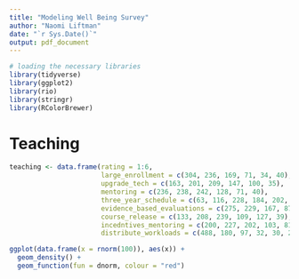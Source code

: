 ```yaml
---
title: "Modeling Well Being Survey"
author: "Naomi Liftman"
date: "`r Sys.Date()`"
output: pdf_document
---
```


```r
# loading the necessary libraries
library(tidyverse)
library(ggplot2)
library(rio)
library(stringr)
library(RColorBrewer)
```

# Teaching

```r
teaching <- data.frame(rating = 1:6,
                       large_enrollment = c(304, 236, 169, 71, 34, 40),
                       upgrade_tech = c(163, 201, 209, 147, 100, 35),
                       mentoring = c(236, 238, 242, 128, 71, 40),
                       three_year_schedule = c(63, 116, 228, 184, 202, 62),
                       evidence_based_evaluations = c(275, 229, 167, 87, 63, 34),
                       course_release = c(133, 208, 239, 109, 127, 39),
                       incedntives_mentoring = c(200, 227, 202, 103, 81, 42),
                       distribute_workloads = c(488, 180, 97, 32, 30, 28))
```

```r
ggplot(data.frame(x = rnorm(100)), aes(x)) +
  geom_density() +
  geom_function(fun = dnorm, colour = "red")
```


